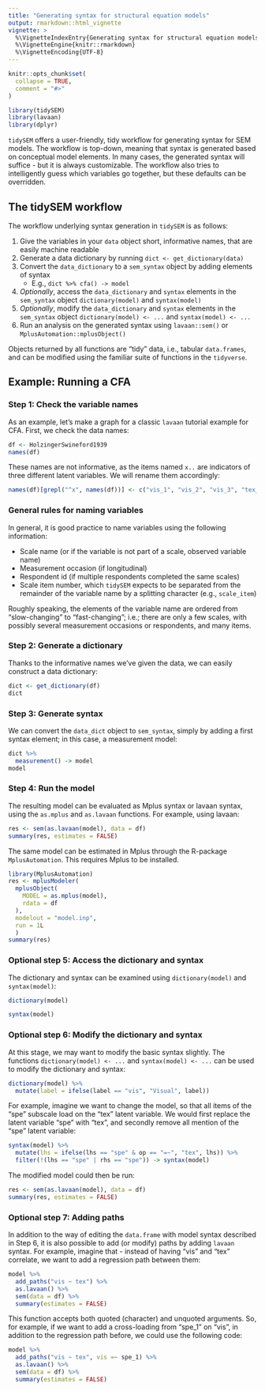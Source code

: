 ```yaml
---
title: "Generating syntax for structural equation models"
output: rmarkdown::html_vignette
vignette: >
  %\VignetteIndexEntry{Generating syntax for structural equation models}
  %\VignetteEngine{knitr::rmarkdown}
  %\VignetteEncoding{UTF-8}
---
```


```r
knitr::opts_chunk$set(
  collapse = TRUE,
  comment = "#>"
)
```

```r
library(tidySEM)
library(lavaan)
library(dplyr)
```

`tidySEM` offers a user-friendly, tidy workflow for generating syntax for SEM models. The workflow is top-down, meaning that syntax is generated based on conceptual model elements. In many cases, the generated syntax will suffice - but it is always customizable. The workflow also tries to intelligently guess which variables go together, but these defaults can be overridden.

## The tidySEM workflow

The workflow underlying syntax generation in `tidySEM` is as follows:

1. Give the variables in your `data` object short, informative names, that are easily machine readable
2. Generate a data dictionary by running `dict <- get_dictionary(data)`
<!--    * The `data_dictionary` called `dict` can be used to generate `keys(dict)`, for use with functions (reliability, factor analysis) from the `psych` library
    * The `data_dictionary` called `dict` can be used to generate syntax for structural equation models in `lavaan` or Mplus (through `MplusAutomation`)-->
3. Convert the `data_dictionary` to a `sem_syntax` object by adding elements of syntax
    * E.g., `dict %>% cfa() -> model`
5. *Optionally*, access the `data_dictionary` and `syntax` elements in the `sem_syntax` object `dictionary(model)` and `syntax(model)`
6. *Optionally*, modify the `data_dictionary` and `syntax` elements in the `sem_syntax` object `dictionary(model) <- ...` and `syntax(model) <- ...`
7. Run an analysis on the generated syntax using `lavaan::sem()` or `MplusAutomation::mplusObject()`

Objects returned by all functions are "tidy" data, i.e., tabular `data.frames`, and can be modified using the familiar suite of functions in the `tidyverse`.

## Example: Running a CFA

### Step 1: Check the variable names

As an example, let's make a graph for a classic `lavaan` tutorial example for CFA. First, we check the data names:

```r
df <- HolzingerSwineford1939
names(df)
```

These names are not informative, as the items named `x..` are indicators of three different latent variables. We will rename them accordingly:

```r
names(df)[grepl("^x", names(df))] <- c("vis_1", "vis_2", "vis_3", "tex_1", "tex_2", "tex_3", "spe_1", "spe_2", "spe_3")
```

### General rules for naming variables

In general, it is good practice to name variables using the following information:

* Scale name (or if the variable is not part of a scale, observed variable name)
* Measurement occasion (if longitudinal)
* Respondent id (if multiple respondents completed the same scales)
* Scale item number, which `tidySEM` expects to be separated from the remainder of the variable name by a splitting character (e.g., `scale_item`)

Roughly speaking, the elements of the variable name are ordered from "slow-changing" to "fast-changing"; i.e.; there are only a few scales, with possibly several measurement occasions or respondents, and many items.

### Step 2: Generate a dictionary

Thanks to the informative names we've given the data, we can easily construct a data dictionary:

```r
dict <- get_dictionary(df)
dict
```

<!--### Optional: Get reliability from psych

Using the data dictionary, we can easily get a keys list for use with functions from the `psych` library, such as `psych::alpha()`:


library(psych)
psych::alpha(df, keys = tidySEM:::keys(dict))

-->

### Step 3: Generate syntax

We can convert the `data_dict` object to `sem_syntax`, simply by adding a first syntax element; in this case, a measurement model:

```r
dict %>%
  measurement() -> model
model
```

### Step 4: Run the model

The resulting model can be evaluated as Mplus syntax or lavaan syntax, using the `as.mplus` and `as.lavaan` functions. For example, using lavaan:

```r
res <- sem(as.lavaan(model), data = df)
summary(res, estimates = FALSE)
```

The same model can be estimated in Mplus through the R-package `MplusAutomation`. This requires Mplus to be installed.

```r
library(MplusAutomation)
res <- mplusModeler(
  mplusObject(
    MODEL = as.mplus(model),
    rdata = df
  ),
  modelout = "model.inp",
  run = 1L
  )
summary(res)
```

### Optional step 5: Access the dictionary and syntax

The dictionary and syntax can be examined using `dictionary(model)` and `syntax(model)`:

```r
dictionary(model)
```

```r
syntax(model)
```

### Optional step 6: Modify the dictionary and syntax

At this stage, we may want to modify the basic syntax slightly. The functions `dictionary(model) <- ...` and `syntax(model) <- ...` can be used to modify the dictionary and syntax:

```r
dictionary(model) %>%
  mutate(label = ifelse(label == "vis", "Visual", label))
```

For example, imagine we want to change the model, so that all items of the "spe" subscale load on the "tex" latent variable. We would first replace the latent variable "spe" with "tex", and secondly remove all mention of the "spe" latent variable:

```r
syntax(model) %>%
  mutate(lhs = ifelse(lhs == "spe" & op == "=~", "tex", lhs)) %>%
  filter(!(lhs == "spe" | rhs == "spe")) -> syntax(model)
```

The modified model could then be run:

```r
res <- sem(as.lavaan(model), data = df)
summary(res, estimates = FALSE)
```

### Optional step 7: Adding paths

In addition to the way of editing the `data.frame` with model syntax described in Step 6, it is also possible to add (or modify) paths by adding `lavaan` syntax. For example, imagine that - instead of having "vis" and "tex" correlate, we want to add a regression path between them:

```r
model %>%
  add_paths("vis ~ tex") %>%
  as.lavaan() %>%
  sem(data = df) %>%
  summary(estimates = FALSE)
```

This function accepts both quoted (character) and unquoted arguments. So, for example, if we want to add a cross-loading from "spe_1" on "vis", in addition to the regression path before, we could use the following code:

```r
model %>%
  add_paths("vis ~ tex", vis =~ spe_1) %>%
  as.lavaan() %>%
  sem(data = df) %>%
  summary(estimates = FALSE)
```

